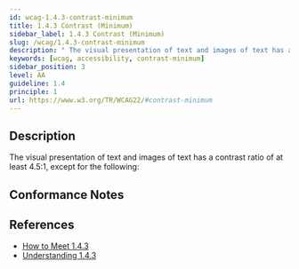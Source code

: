 ```yaml
---
id: wcag-1.4.3-contrast-minimum
title: 1.4.3 Contrast (Minimum)
sidebar_label: 1.4.3 Contrast (Minimum)
slug: /wcag/1.4.3-contrast-minimum
description: " The visual presentation of text and images of text has a contrast ratio of at least 4.5:1, except for the following:"
keywords: [wcag, accessibility, contrast-minimum]
sidebar_position: 3
level: AA
guideline: 1.4
principle: 1
url: https://www.w3.org/TR/WCAG22/#contrast-minimum
---
```

## Description

 The visual presentation of text and images of text has a contrast ratio of at least 4.5:1, except for the following:

## Conformance Notes

<Project name="ads">
  <Support></Support>
</Project>
<Project name="scix">
  <Support></Support>
</Project>

## References

- [How to Meet 1.4.3](https://www.w3.org/WAI/WCAG22/quickref/#contrast-minimum)
- [Understanding 1.4.3](https://www.w3.org/WAI/WCAG22/Understanding/contrast-minimum.html)

